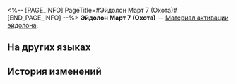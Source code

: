 <%-- [PAGE_INFO]
PageTitle=#Эйдолон Март 7 (Охота)#
[END_PAGE_INFO] --%>
{{Предмет Инфобокс
|id          = 11224
|Изображение = Предмет Эйдолон Март 7 (Охота).png
|Тип         = Материал активации эйдолона
|Инвентарь   = 
|Редкость    = 4
|Эффект      = 
|Описание    = Материал для повышения уровня Эйдолона Март 7 (Охота).
|Источник1   = [[Событие «Хроники становления мастера»]]
|Источник2   = [[Событие «Звёздная церемония боевых искусств»]]
}}
{{Описание|Проекция Эйдолона, возникающая, когда Март 7 ступает на Путь Охоты, одна из бесчисленных существующих возможностей.}}
'''Эйдолон Март 7 (Охота)''' — [[Материал активации эйдолона]].

==На других языках==
{{На других языках
|en   = March 7th: The Hunt's Eidolon
|zhs  = 【三月七•巡猎】的星魂
|zht  = 【三月七•巡獵】的星魂
|ja   = 「三月なのか・巡狩」の星魂
|ko   = [Mar. 7th•수렵]의 성혼
|es   = Eidolon de Siete de Marzo (Cacería)
|fr   = Eidolon de March&nbsp;7th de la Chasse
|ru   = Эйдолон Март 7 (Охота)
|th   = Eidolon ของ "March 7th - ล่าสังหาร"
|vi   = Tinh Hồn March 7th - Săn Bắn
|de   = Eidolon von 7. März (Die Jagd)
|id   = March 7th: The Hunt's Eidolon
|pt   = Eidolon de 7 de Março: A Caça
}}

==История изменений==
{{История изменений|3.5}}